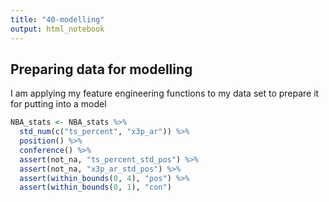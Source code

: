 ```yaml
---
title: "40-modelling"
output: html_notebook
---
```


## Preparing data for modelling 

I am applying my feature engineering functions to my data set to prepare it for putting into a model

```r
NBA_stats <- NBA_stats %>%
  std_num(c("ts_percent", "x3p_ar")) %>%
  position() %>%
  conference() %>% 
  assert(not_na, "ts_percent_std_pos") %>%
  assert(not_na, "x3p_ar_std_pos") %>%
  assert(within_bounds(0, 4), "pos") %>% 
  assert(within_bounds(0, 1), "con")

```

